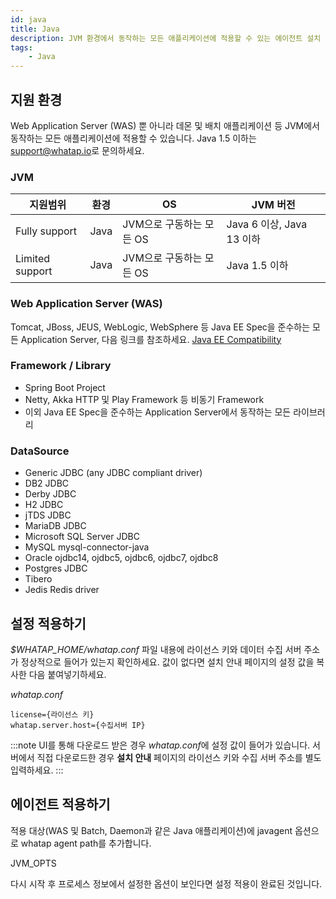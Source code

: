 ```yaml
---
id: java
title: Java
description: JVM 환경에서 동작하는 모든 애플리케이션에 적용할 수 있는 에이전트 설치 방법입니다.
tags:
    - Java
---
```


## 지원 환경

Web Application Server (WAS) 뿐 아니라 데몬 및 배치 애플리케이션 등 JVM에서 동작하는 모든 애플리케이션에 적용할 수 있습니다. Java 1.5 이하는 <support@whatap.io>로 문의하세요.

### JVM

|지원범위|환경|OS|JVM 버전|
|---|---|---|---|
|Fully support|Java|JVM으로 구동하는 모든 OS|Java 6 이상, Java 13 이하|
|Limited support|Java|JVM으로 구동하는 모든 OS|Java 1.5 이하|

### Web Application Server (WAS)

Tomcat, JBoss, JEUS, WebLogic, WebSphere 등 Java EE Spec을 준수하는 모든 Application Server, 다음 링크를 참조하세요. [Java EE Compatibility](https://www.oracle.com/technetwork/java/javaee/overview/compatibility-jsp-136984.html)

### Framework / Library

- Spring Boot Project
- Netty, Akka HTTP 및 Play Framework 등 비동기 Framework
- 이외 Java EE Spec을 준수하는 Application Server에서 동작하는 모든 라이브러리

### DataSource

- Generic JDBC (any JDBC compliant driver)
- DB2 JDBC
- Derby JDBC
- H2 JDBC
- jTDS JDBC
- MariaDB JDBC
- Microsoft SQL Server JDBC
- MySQL mysql-connector-java
- Oracle ojdbc14, ojdbc5, ojdbc6, ojdbc7, ojdbc8
- Postgres JDBC
- Tibero
- Jedis Redis driver

## 설정 적용하기

*$WHATAP_HOME/whatap.conf* 파일 내용에 라이선스 키와 데이터 수집 서버 주소가 정상적으로 들어가 있는지 확인하세요. 값이 없다면 설치 안내 페이지의 설정 값을 복사한 다음 붙여넣기하세요.

*whatap.conf*

```
license={라이선스 키}
whatap.server.host={수집서버 IP}
```

:::note
UI를 통해 다운로드 받은 경우 *whatap.conf*에 설정 값이 들어가 있습니다. 서버에서 직접 다운로드한 경우 **설치 안내** 페이지의 라이선스 키와 수집 서버 주소를 별도 입력하세요.
:::

## 에이전트 적용하기

적용 대상(WAS 및 Batch, Daemon과 같은 Java 애플리케이션)에 javagent 옵션으로 whatap agent path를 추가합니다.

JVM_OPTS

다시 시작 후 프로세스 정보에서 설정한 옵션이 보인다면 설정 적용이 완료된
것입니다.